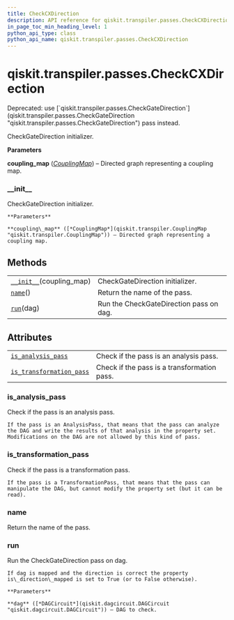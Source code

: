 ```yaml
---
title: CheckCXDirection
description: API reference for qiskit.transpiler.passes.CheckCXDirection
in_page_toc_min_heading_level: 1
python_api_type: class
python_api_name: qiskit.transpiler.passes.CheckCXDirection
---
```


# qiskit.transpiler.passes.CheckCXDirection

<Class id="qiskit.transpiler.passes.CheckCXDirection" isDedicatedPage={true} github="https://github.com/qiskit/qiskit/tree/stable/0.18/qiskit/transpiler/passes/utils/check_cx_direction.py" signature="CheckCXDirection(*args, **kwargs)">
  Deprecated: use [`qiskit.transpiler.passes.CheckGateDirection`](qiskit.transpiler.passes.CheckGateDirection "qiskit.transpiler.passes.CheckGateDirection") pass instead.

  CheckGateDirection initializer.

  **Parameters**

  **coupling\_map** ([*CouplingMap*](qiskit.transpiler.CouplingMap "qiskit.transpiler.CouplingMap")) – Directed graph representing a coupling map.

  ### \_\_init\_\_

  <Function id="qiskit.transpiler.passes.CheckCXDirection.__init__" name="__init__" signature="__init__(coupling_map)">
    CheckGateDirection initializer.

    **Parameters**

    **coupling\_map** ([*CouplingMap*](qiskit.transpiler.CouplingMap "qiskit.transpiler.CouplingMap")) – Directed graph representing a coupling map.
  </Function>

  ## Methods

  |                                                                                                                                       |                                         |
  | ------------------------------------------------------------------------------------------------------------------------------------- | --------------------------------------- |
  | [`__init__`](#qiskit.transpiler.passes.CheckCXDirection.__init__ "qiskit.transpiler.passes.CheckCXDirection.__init__")(coupling\_map) | CheckGateDirection initializer.         |
  | [`name`](#qiskit.transpiler.passes.CheckCXDirection.name "qiskit.transpiler.passes.CheckCXDirection.name")()                          | Return the name of the pass.            |
  | [`run`](#qiskit.transpiler.passes.CheckCXDirection.run "qiskit.transpiler.passes.CheckCXDirection.run")(dag)                          | Run the CheckGateDirection pass on dag. |

  ## Attributes

  |                                                                                                                                                                  |                                             |
  | ---------------------------------------------------------------------------------------------------------------------------------------------------------------- | ------------------------------------------- |
  | [`is_analysis_pass`](#qiskit.transpiler.passes.CheckCXDirection.is_analysis_pass "qiskit.transpiler.passes.CheckCXDirection.is_analysis_pass")                   | Check if the pass is an analysis pass.      |
  | [`is_transformation_pass`](#qiskit.transpiler.passes.CheckCXDirection.is_transformation_pass "qiskit.transpiler.passes.CheckCXDirection.is_transformation_pass") | Check if the pass is a transformation pass. |

  ### is\_analysis\_pass

  <Function id="qiskit.transpiler.passes.CheckCXDirection.is_analysis_pass" name="is_analysis_pass" signature="property is_analysis_pass">
    Check if the pass is an analysis pass.

    If the pass is an AnalysisPass, that means that the pass can analyze the DAG and write the results of that analysis in the property set. Modifications on the DAG are not allowed by this kind of pass.
  </Function>

  ### is\_transformation\_pass

  <Function id="qiskit.transpiler.passes.CheckCXDirection.is_transformation_pass" name="is_transformation_pass" signature="property is_transformation_pass">
    Check if the pass is a transformation pass.

    If the pass is a TransformationPass, that means that the pass can manipulate the DAG, but cannot modify the property set (but it can be read).
  </Function>

  ### name

  <Function id="qiskit.transpiler.passes.CheckCXDirection.name" name="name" signature="name()">
    Return the name of the pass.
  </Function>

  ### run

  <Function id="qiskit.transpiler.passes.CheckCXDirection.run" name="run" signature="run(dag)">
    Run the CheckGateDirection pass on dag.

    If dag is mapped and the direction is correct the property is\_direction\_mapped is set to True (or to False otherwise).

    **Parameters**

    **dag** ([*DAGCircuit*](qiskit.dagcircuit.DAGCircuit "qiskit.dagcircuit.DAGCircuit")) – DAG to check.
  </Function>
</Class>

